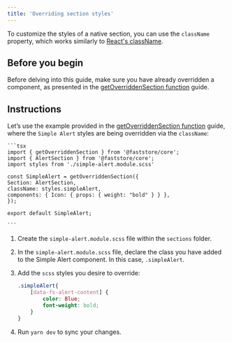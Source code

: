 ```yaml
---
title: 'Overriding section styles'
---
```


To customize the styles of a native section, you can use the `className` property, which works similarly to [React's className](https://react.dev/reference/react-dom/components/common#applying-css-styles).

## Before you begin

Before delving into this guide, make sure you have already overridden a component, as presented in the [getOverriddenSection function](https://developers.vtex.com/docs/guides/faststore/overrides-getoverriddensection-function) guide.

## Instructions

Let’s use the example provided in the [getOverriddenSection function](https://developers.vtex.com/docs/guides/faststore/overrides-getoverriddensection-function) guide, where the `Simple Alert` styles are being overridden via the `className`:

    ```tsx 
    import { getOverriddenSection } from '@faststore/core';
    import { AlertSection } from '@faststore/core';
    import styles from './simple-alert.module.scss'

    const SimpleAlert = getOverriddenSection({
    Section: AlertSection,
    className: styles.simpleAlert,
    components: { Icon: { props: { weight: "bold" } } },
    });

    export default SimpleAlert;

    ```

1. Create the `simple-alert.module.scss` file within the `sections` folder. 
2. In the `simple-alert.module.scss` file, declare the class you have added to the Simple Alert component. In this case, `.simpleAlert`.
3. Add the `scss` styles you desire to override:

    ```css
    .simpleAlert{
        [data-fs-alert-content] {
            color: Blue;
            font-weight: bold;
        }
    }

    ```
    
4. Run `yarn dev` to sync your changes.
